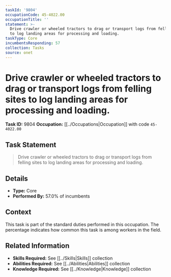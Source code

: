 ```yaml
---
taskId: '9804'
occupationCode: 45-4022.00
occupationTitle: ''
statement: >-
  Drive crawler or wheeled tractors to drag or transport logs from felling sites
  to log landing areas for processing and loading.
taskType: Core
incumbentsResponding: 57
collection: Tasks
source: onet
---
```

# Drive crawler or wheeled tractors to drag or transport logs from felling sites to log landing areas for processing and loading.

**Task ID:** 9804
**Occupation:** [[../Occupations|Occupation]] with code `45-4022.00`

## Task Statement

> Drive crawler or wheeled tractors to drag or transport logs from felling sites to log landing areas for processing and loading.

## Details

- **Type:** Core
- **Performed By:** 57.0% of incumbents

## Context

This task is part of the standard duties performed in this occupation. The percentage indicates how common this task is among workers in the field.

## Related Information

- **Skills Required:** See [[../Skills|Skills]] collection
- **Abilities Required:** See [[../Abilities|Abilities]] collection
- **Knowledge Required:** See [[../Knowledge|Knowledge]] collection
